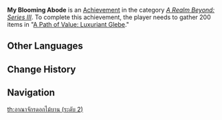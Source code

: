 {{Achievement Infobox
|title        = My Blooming Abode
|id           = 81091
|order id     = 1092
|category     = A Realm Beyond: Series III
|description  = Gather 200 items in "[[A Path of Value: Luxuriant Glebe]]."
|requirements = 
|primogems    = 10
|tracking     = Tracks the total number of plants gathered.
|topic        = 
|set          = My Blooming Abode
|tier         = 2
|tiers_total  = 3
|tier1        = My Blooming Abode (Tier 1)
|tier2        = My Blooming Abode (Tier 2)
|tier3        = My Blooming Abode (Tier 3)
|prev         = My Blooming Abode (Tier 1)
|next         = My Blooming Abode (Tier 3)
}}
'''My Blooming Abode''' is an [[Achievement]] in the category ''[[A Realm Beyond: Series III]]''. To complete this achievement, the player needs to gather 200 items in "[[A Path of Value: Luxuriant Glebe]]."
<!--
==Trivia==

==Video Guides==
{{EVT
|video1   = 
|caption1 = 
}}
-->
==Other Languages==
{{Transclude|My Blooming Abode|Other Languages}}

==Change History==
{{Change History|2.0}}
<!--
==References==
{{Reflist}}
-->
==Navigation==
{{Achievement Navbox|A Realm Beyond: Series III}}
[[th:อาณาจักรดอกไม้บาน (ระดับ 2)]]